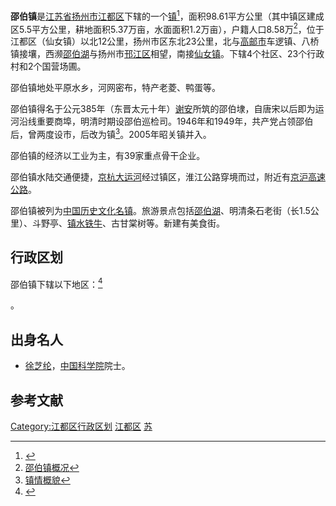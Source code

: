 {{中国乡级行政区
|景观照片文件名 = Shaobo Iron Rhinocero.jpg
|景观照片描述 = [[邵伯运河码头及铁牛|邵伯铁牛]]
|汉语拼音 = 
|其他语言 = 
|其他语言名称 = 
|旧称 = 
|地名出处 = 
|位置图文件名 = 
|位置图描述 = 
|自定义图片= 
|建置时间 = 
|政府驻地 = 
|毗邻 = 
|总面积 = 
|总人口 = 
|总人口年份 = 
|户籍人口 = 
|户籍人口年份 = 
|常住人口 = 
|常住人口年份 = 
|人口密度 = 
|GDP = 
|GDP年份 = 
|邮政编码 = 
|电话区号 = 514
|官方网站 = 
|网站名称 = 
|32/10/12/114/000}}
'''邵伯镇'''是[[江苏省|江苏省]][[扬州市|扬州市]][[江都区|江都区]]下辖的一个[[行政建制镇|镇]]<ref>{{PRC admin/ref sgc|{{PRC admin/parent|32/10/12/114/000}}}}</ref>，面积98.61平方公里（其中镇区建成区5.5平方公里，耕地面积5.37万亩，水面面积1.2万亩），户籍人口8.58万<ref>[http://www.shaobo.org/info.asp?id=63022  邵伯镇概况]{{dead link|date=2018年4月 |bot=InternetArchiveBot |fix-attempted=yes }}</ref>，位于江都区（仙女镇）以北12公里，扬州市区东北23公里，北与[[高邮市|高邮市]]车逻镇、八桥镇接壤，西濒[[邵伯湖|邵伯湖]]与扬州市[[邗江区|邗江区]]相望，南接[[仙女镇|仙女镇]]。下辖4个社区、23个行政村和2个国营场圃。

邵伯镇地处平原水乡，河网密布，特产老菱、鸭蛋等。

邵伯镇得名于公元385年（东晋太元十年）[[谢安|谢安]]所筑的邵伯埭，自唐宋以后即为运河沿线重要商埠，明清时期设邵伯巡检司。1946年和1949年，共产党占领邵伯后，曾两度设市，后改为镇<ref>[http://www.shaobo.org/info.asp?id=1491  镇情概貌]{{dead link|date=2018年4月 |bot=InternetArchiveBot |fix-attempted=yes }}</ref>。2005年昭关镇并入。

邵伯镇的经济以工业为主，有39家重点骨干企业。

邵伯镇水陆交通便捷，[[京杭大运河|京杭大运河]]经过镇区，淮江公路穿境而过，附近有[[京沪高速公路|京沪高速公路]]。

邵伯镇被列为[[中国历史文化名镇|中国历史文化名镇]]。旅游景点包括[[邵伯湖|邵伯湖]]、明清条石老街（长1.5公里）、斗野亭、[[邵伯运河码头及铁牛|镇水铁牛]]、古甘棠树等。新建有美食街。

== 行政区划 ==
邵伯镇下辖以下地区：<ref>{{PRC admin/ref sgc|32/10/12/114/000}}</ref>

{{PRC admin/children|32/10/12/114/000}}。

== 出身名人 ==
* [[徐芝纶|徐芝纶]]，[[中国科学院|中国科学院]]院士。

==参考文献==
{{Commonscat|Shaobo Town}}
{{Reflist}}

{{江都市行政区划}}
{{中国历史文化名镇}}
{{江苏行政区划小作品}}

[[Category:江都区行政区划|Category:江都区行政区划]]
[[Category:扬州市乡镇|江都区]]
[[Category:中国历史文化名镇|苏]]